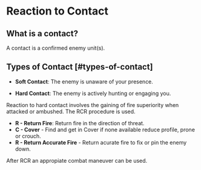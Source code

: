 # Reaction to Contact

## What is a contact?
A contact is a confirmed enemy unit(s).

## Types of Contact [#types-of-contact]
- **Soft Contact**: The enemy is unaware of your presence.

- **Hard Contact**: The enemy is actively hunting or engaging you.

Reaction to hard contact involves the gaining of fire superiority when attacked or ambushed. The RCR procedure is used.

- **R - Return Fire**: Return fire in the direction of threat.
- **C - Cover** - Find and get in Cover if none available reduce profile, prone or crouch.
- **R - Return Accurate Fire** - Return acurate fire to fix or pin the enemy down.

After RCR an appropiate combat maneuver can be used. 